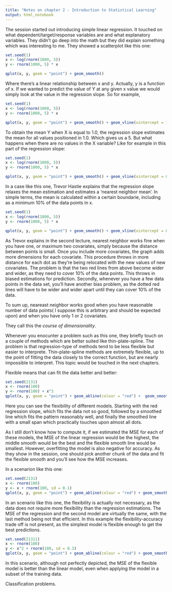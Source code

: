 ```yaml
---
title: "Notes on chapter 2 - Introduction to Statistical Learning"
output: html_notebook
---
```


The session started out introducing simple linear regression. It touched on what dependent/target/response variables are and what explanatory variables. They didn't go deep into the math but they did explain something which was interesting to me. They showed a scatterplot like this one:

```r
set.seed(1)
x <- log(rnorm(1000, 5))
y <- rnorm(1000, 5) * x

qplot(x, y, geom = "point") + geom_smooth()
```

Where there's a linear relationship between x and y.  Actually, y is a function of x. If we wanted to predict the value of Y at any given x value we would simply look at the value in the regression slope. So for example, 

```r
set.seed(1)
x <- log(rnorm(1000, 5))
y <- rnorm(1000, 5) * x

qplot(x, y, geom = "point") + geom_smooth() + geom_vline(xintercept = 1.0, colour = "red") + geom_hline(yintercept = 5, colour = "black") + scale_y_continuous(breaks = 2:18)
```

To obtain the mean Y when X is equal to 1.0, the regression slope estimates the mean for all values positioned in 1.0. Which gives us a 5. But what happens when there are no values in the X variable? Like for example in this part of the regression slope: 
```r
set.seed(1)
x <- log(rnorm(1000, 5))
y <- rnorm(1000, 5) * x

qplot(x, y, geom = "point") + geom_smooth() + geom_vline(xintercept = 0.8, colour = "red") + geom_hline(yintercept = 4, colour = "black") + scale_y_continuous(breaks = 2:18) + scale_x_continuous(breaks = 0.8:3)
```

In a case like this one, Trevor Hastie explains that the regression slope relaxes the mean estimation and estimates a 'nearest neighbor mean'. In simple terms, the mean is calculated within a certain boundarie, including as a minimum 10% of the data points in x.

```r
set.seed(1)
x <- log(rnorm(1000, 5))
y <- rnorm(1000, 5) * x

qplot(x, y, geom = "point") + geom_smooth() + geom_vline(xintercept = 0.75, colour = "red", linetype = "dashed") + geom_vline(xintercept = 0.95, colour = "red", linetype = "dashed") + scale_y_continuous(breaks = 2:18) + scale_x_continuous(breaks = 0.8:3)
```

As Trevor explains in the second lecture, nearest neighbor works fine when you have one, or maximum two covariates, simply because the distance between points is small. Once you include more covariates, the graph adds more dimensions for each covariate. This procedure throws in more distance for each dot as they're being relocated with the new values of new covariates. The problem is that the two red lines from above become wider and wider, as they need to cover 10% of the data points. This throws in biased estimations for prediction. Secondly, whenever you have a few data points in the data set, you'll have another bias problem, as the dotted red lines will have to be wider and wider apart until they can cover 10% of the data.

To sum up, neareast neighbor works good when you have reasonable number of data points( I suppose this is arbitrary and should be expected upon) and when you have only 1 or 2 covariates.

They call this the _course of dimensionality_.

Whenever you enocunter a problem such as this one, they briefly touch on a couple of methods which are better suited like thin-plate-spline.  The problem is that regression-type of methods tend to be less flexible but easier to interprete. Thin-plate-spline methods are extremely flexible, up to the point of fitting the data closely to the correct function, but are nearly impossible to interpret. This topic would be touched in the next chapters.

Flexible means that can fit the data better and better:

```r
set.seed(2131)
x <- rnorm(100)
y <- rnorm(100) + x^3
qplot(x, y, geom = "point") + geom_abline(colour = "red") +  geom_smooth(colour = "brown", span = 0.05, se = F) + geom_smooth(stat = "smooth", se = F)
```
Here you can see the flexibility of different models. Starting with the red regression slope, which fits the data not so good, followed by a smoothed line which fits the pattern reasonably well, and finally the smoothed line with a small span which practically touches upon almost all dots.

As I still don't know how to compute it, if we estimated the MSE for each of these models, the MSE of the linear regression would be the highest, the middle smooth would be the best and the flexible smooth line would be smallest. However, overfitting the model is also negative for accuracy. As they show in the session, one should pick another chunk of the data and fit the flexible smooth and you'll see how the MSE increases.

In a scenarion like this one:
```r
set.seed(2131)
x <- rnorm(100)
y <- x + rnorm(100, sd = 0.1)
qplot(x, y, geom = "point") + geom_abline(colour = "red") + geom_smooth(se = F) + geom_smooth(colour = "brown", span = 0.05, se = F)

```
In an scenario like this one, the flexibility is actually not necessary, as the data does not require more flexibility than the regression estimations. The MSE of the regression and the second model are virtually the same, with the last method being not that efficient. In this example the flexibility-accuracy trade off is not present, as the simplest model is flexible enough to get the best predictions.

```r
set.seed(21311)
x <- rnorm(100)
y <- x^2 + rnorm(100, sd = 0.3)
qplot(x, y, geom = "point") + geom_abline(colour = "red") + geom_smooth(se = F) + geom_smooth(colour = "brown", se = F, span = 0.05)
```
In this scenario, although not perfectly depicted, the MSE of the flexible model is better than the linear model, even when applying the model in a subset of the training data.

Classification problems.



